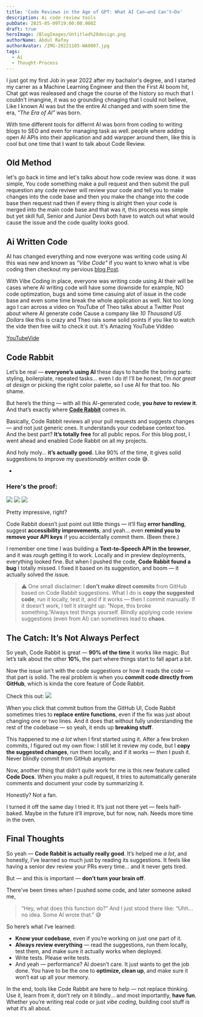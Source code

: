```yaml
---
title: 'Code Reviews in the Age of GPT: What AI Can—and Can’t—Do'
description: Ai code review tools
pubDate: 2025-05-09T19:00:00.000Z
draft: true
heroImage: /BlogImages/Untitled%20design.png
authorName: Abdul Rafay
authorAvatar: /IMG-20221105-WA0007.jpg
tags:
  - Ai
  - Thought-Process
---
```


I just got my first Job in year 2022 after my bachalor's degree, and I started my carrer as a Machine Learning Engineer and then the First AI boom hit, Chat gpt was realeased and chage the course of the history so much that I couldn't imangine, it was so grounding chnaging that I could not believe, Like I known AI was but the the entire AI changed and with soem time the era, *"The Era of AI"* was born.

With time different tools for differnt AI was born from coding to writing blogs to SEO and even for managing task as well. people where adding open AI APIs into their application and add warpper around them, like this is cool but one time that I want to talk about Code Review.

## Old Method

let's go back in time and let's talks about how code review was done. it was simple, You code something make a pull request and then submit the pull requestion any code reviwer will review your code and tell you to make changes into the code base and then you make the change into the code base then request nad then if every thing is alright then your code is merged into the main code base and that was it, this process was simple but yet skill full, Senior and Junior Devs both have to watch out what would cause the issue and the code quality looks good.

## Ai Written Code

AI has changed everything and now everyone was writing code using AI this was new and known as *"Vibe Code"* if you want to knwo what is vibe coding then checkout my pervious [blog Post](/blog/rise-of-vibe-coding/).

With Vibe Coding in place, everyone was writing code using AI their will be cases where AI writing code will have some downside for example, NO code optimzation, bugs and some time casuing alot of issue in the code base and even some time break the whole application as well. Not too long ago I can across a video on YouTube of Theo talks about a Twitter Post about where AI generate code Cause a company like *10 Thousand US Dollars* like this is crazy and Theo rais some solid points if you like to watch the vide then free will to check it out. It's Amazing YouTube Viddeo

[YouTubeVide](https://www.youtube.com/embed/BnVY1NDn4Mg?si=CVHeQgKhvi3I207w)

## Code Rabbit

Let’s be real — **everyone’s using AI** these days to handle the boring parts: styling, boilerplate, repeated tasks... even I do it! I’ll be honest, I’m *not great at design* or picking the right color palette, so I use AI for that too. No shame.

But here’s the thing — with all this AI-generated code, **you *have* to review it**. And that’s exactly where **[Code Rabbit](https://www.coderabbit.ai/)** comes in.

Basically, Code Rabbit reviews all your pull requests and suggests changes — and not just generic ones. It understands your codebase context too. And the best part? **It’s totally free** for all public repos. For this blog post, I went ahead and enabled Code Rabbit on all my projects.

And holy moly… **it’s actually good.**
Like 90% of the time, it gives solid suggestions to improve my *questionably written* code 😅.

*

### Here's the proof:

![](/BlogImages/pull_request_1.webp)
![](/BlogImages/pull_request_2.webp)
![](/BlogImages/pull_request_3.webp)

Pretty impressive, right?

Code Rabbit doesn’t just point out little things — it’ll flag **error handling**, suggest **accessibility improvements**, and yeah... even **remind you to remove your API keys** if you accidentally commit them. (Been there.)

I remember one time I was building a **Text-to-Speech API in the browser**, and it was *rough* getting it to work. Locally and in preview deployments, everything looked fine. But when I pushed the code, **Code Rabbit found a bug** I totally missed. I fixed it based on its suggestion, and boom — it actually solved the issue.

> ⚠️ One small disclaimer:
> I **don’t make direct commits** from GitHub based on Code Rabbit suggestions.
> What I do is **copy the suggested code**, run it locally, test it, and if it works — then I commit manually.
> If it doesn’t work, I tell it straight up: “Nope, this broke something.”Always test things yourself. Blindly applying code review suggestions (even from AI) can sometimes lead to **chaos**.

## The Catch: It’s Not Always Perfect

So yeah, Code Rabbit is great — **90% of the time** it works like magic. But let’s talk about the other **10%**, the part where things start to fall apart a bit.

Now the issue isn’t with the code suggestions or how it reads the code — that part is solid. The real problem is when you **commit code directly from GitHub**, which is kinda the core feature of Code Rabbit.

Check this out:
![](/BlogImages/problem_1.webp)

When you click that commit button from the GitHub UI, Code Rabbit sometimes tries to **replace entire functions**, even if the fix was just about changing one or two lines. And it does that without fully understanding the rest of the codebase — so yeah, it ends up **breaking stuff**.

This happened to me *a lot* when I first started using it. After a few broken commits, I figured out my own flow:
I still let it review my code, but I **copy the suggested changes**, run them locally, and if it works — *then* I push it. Never blindly commit from GitHub anymore.

Now, another thing that didn’t quite work for me is this new feature called **Code Docs**. When you make a pull request, it tries to automatically generate comments and document your code by summarizing it.

Honestly? Not a fan.

I turned it off the same day I tried it. It’s just not there yet — feels half-baked. Maybe in the future it’ll improve, but for now, nah. Needs more time in the oven.

## Final Thoughts

So yeah — **Code Rabbit is actually really good**.
It’s helped me *a lot*, and honestly, I’ve learned so much just by reading its suggestions. It feels like having a senior dev review your PRs every time… and it never gets tired.

But — and this is important — **don’t turn your brain off**.

There’ve been times when I pushed some code, and later someone asked me,

> “Hey, what does this function do?”
> And I just stood there like:
> “Uhh… no idea. Some AI wrote that.” 😅

So here’s what I’ve learned:

* **Know your codebase**, even if you’re working on just one part of it.
* **Always review everything** — read the suggestions, run them locally, test them, and make sure it actually works when deployed.
* Write tests. Please write tests.
* And yeah — performance? AI doesn’t care. It just wants to get the job done. You have to be the one to **optimize, clean up**, and make sure it won’t eat up all your memory.

In the end, tools like Code Rabbit are here to help — not replace thinking.
Use it, learn from it, don’t rely on it blindly… and most importantly, **have fun**. Whether you’re writing real code or just *vibe coding*, building cool stuff is what it’s all about.
